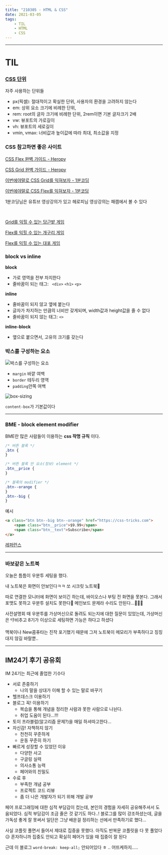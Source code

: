 ```yaml
---
title: "210305 - HTML & CSS"
date: 2021-03-05
tags:
    - TIL
    - HTML
    - CSS
---
```


---

# TIL

### [CSS 단위](https://developer.mozilla.org/en-US/docs/Learn/CSS/Building_blocks/Values_and_units#numbers_lengths_and_percentages)

자주 사용하는 단위들

-   px(픽셀): 절대적이고 확실한 단위, 사용자의 환경을 고려하지 않는다
-   em: 상위 요소 크기에 비례한 단위,
-   rem: root의 글자 크기에 비례한 단위, 2rem이면 기본 글자크기 2배
-   vw: 뷰포트의 가로길이
-   vh: 뷰포트의 세로길이
-   vmin, vmax: 너비값과 높이값에 따라 최대, 최소값을 지정

### CSS 참고하면 좋은 사이트

[CSS Flex 완벽 가이드 - Heropy](https://heropy.blog/2018/11/24/css-flexible-box/)

[CSS Grid 완벽 가이드 - Heropy](https://heropy.blog/2019/08/17/css-grid/)

[이번에야말로 CSS Grid를 익혀보자 - 1분코딩](https://studiomeal.com/archives/533)

[이번에야말로 CSS Flex를 익혀보자 - 1분코딩](https://studiomeal.com/archives/197)

1분코딩님은 유튜브 영상강의가 있고 헤로피님 영상강의는 패캠에서 볼 수 있다

<br />

[Grid를 익힐 수 있는 당근밭 게임](https://cssgridgarden.com/#ko)

[Flex를 익힐 수 있는 개구리 게임](https://flexboxfroggy.com/#ko)

[Flex를 익힐 수 있는 대포 게임](http://www.flexboxdefense.com/)

### block vs inline

**block**

-   가로 영역을 전부 차지한다
-   줄바꿈이 되는 태그: ` <div>` `<h1>` `<p> `

**inline**

-   줄바꿈이 되지 않고 옆에 붙는다
-   글자가 차지하는 만큼의 너비만 갖게되며, width값과 height값을 줄 수 없다
-   줄바꿈이 되지 않는 태그: `<>`

**inline-block**

-   옆으로 붙으면서, 고유의 크기를 갖는다

### 박스를 구성하는 요소

![박스를 구성하는 요소](https://codinglead.github.io/images/box-model.png)

-   `margin` 바깥 여백
-   `border` 테두리 영역
-   `padding`안쪽 여백

![box-sizing](https://cssgurubd.files.wordpress.com/2015/01/box-model_of_css3.png)

`content-box`가 기본값이다

---

### BME - block element modifier

BME란 많은 사람들이 이용하는 **css 작명 규칙** 이다.

```css
/* 버튼 블록 */
.btn {
}

/* 버튼 블록 안 요소(정보) element */
.btn__price {
}

/* 블록의 modifier */
.btn--orange {
}
.btn--big {
}
```

예시

```html
<a class="btn btn--big btn--orange" href="https://css-tricks.com">
    <span class="btn__price">$9.99</span>
    <span class="btn__text">Subscribe</span>
</a>
```

[레퍼런스](https://css-tricks.com/bem-101/)

---

### 바보같은 노트북

오늘은 틈틈이 우분투 세팅을 했다.

내 노트북은 화면이 안보인다ㅋㅋ 쏘 시크릿 노트북👻

따로 연결한 모니터에 화면이 보이긴 하는데, 바이오스나 부팅 전 화면을 못본다. 그래서 포맷도 못하고 우분투 설치도 못한다💩 메인보드 문제라 수리도 안된다...💩💩💩

사전설명회 때 우분투를 가상머신으로 돌려도 되는지에 대한 질문이 있었는데, 가상머신은 👎비추고 8기가 이상으로 세팅하면 가능은 하다고 하셨다

맥북이나 New콤퓨타는 진작 포기했기 때문에 그저 노트북이 메모리가 부족하다고 징징대지 않길 바랄뿐..

---

## IM24기 후기 공유회

IM 24기는 최근에 졸업한 기수다

-   서로 존중하기
    -   나의 말을 상대가 이해 할 수 있는 말로 바꾸기
-   헬프데스크 이용하기
-   블로그 꼭! 이용하기
    -   복습을 통해 개념을 정리한 사람과 못한 사람으로 나뉜다.
    -   취업 도움이 된다...!!!
-   토이 프라블럼(알고리즘 문제?)을 매일 하셔따고한다...
-   자신감! 자책하지 않기
    -   천천히 꾸준하게
    -   운동 꾸준히 하기
-   빠르게 성장할 수 있었던 이유
    -   다양한 사고
    -   구글링 실력
    -   의사소통 능력
    -   페어와의 친밀도
-   수료 후
    -   부족한 개념 공부
    -   프로젝트 코드 리뷰
    -   좀 더 나은 개발자가 되기 위해 개발 공부

페어 프로그래밍에 대한 심적 부담감이 컸는데, 본인의 경험을 자세히 공유해주셔서 도움되었다. 심적 부담감이 조금 줄은 것 같기도 하다..! 블로그를 많이 강조하셨는데, 글을 가독성 좋게 잘 못써서 일단은 그냥 배운걸 정리하는 선에서 만족하기로 했다...

사실 코플릿 풀면서 들어서 제대로 집중을 못했다. 아직도 반복문 코플릿을 다 못 풀었다😥 혼자하니까 집중도 안되고 확실히 페어가 있을 때 집중이 잘 된다

근데 이 블로그 `word-break: keep-all;` 안되어있다 ㅎ .. 어뜨케하지.....
